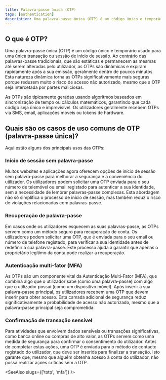 ```yaml
---
title: Palavra-passe única (OTP)
tags: [authentication]
description: Uma palavra-passe única (OTP) é um código único e temporário usado para uma única transação ou sessão de início de sessão.
---
```


## O que é OTP?

Uma palavra-passe única (OTP) é um código único e temporário usado para uma única transação ou sessão de início de sessão. Ao contrário das palavras-passe tradicionais, que são estáticas e permanecem as mesmas até serem alteradas pelo utilizador, as OTPs são dinâmicas e expiram rapidamente após a sua emissão, geralmente dentro de poucos minutos. Esta natureza dinâmica torna as OTPs significativamente mais seguras porque reduzem muito o risco de acesso não autorizado, mesmo que a OTP seja intercetada por partes maliciosas.

As OTPs são tipicamente geradas usando algoritmos baseados em sincronização de tempo ou cálculos matemáticos, garantindo que cada código seja único e imprevisível. Os utilizadores geralmente recebem OTPs via SMS, email, aplicações móveis ou tokens de hardware.

## Quais são os casos de uso comuns de OTP (palavra-passe única)?

Aqui estão alguns dos principais usos das OTPs:

### Início de sessão sem palavra-passe

Muitos websites e aplicações agora oferecem opções de início de sessão sem palavra-passe para melhorar a segurança e a conveniência do utilizador. Os utilizadores podem solicitar uma OTP enviada para o seu número de telemóvel ou email registado para autenticar a sua identidade, sem a necessidade de lembrar palavras-passe complexas. Esta abordagem não só simplifica o processo de início de sessão, mas também reduz o risco de violações relacionadas com palavras-passe.

### Recuperação de palavra-passe

Em casos onde os utilizadores esquecem as suas palavras-passe, as OTPs servem como um método seguro para recuperação de conta. Os utilizadores podem solicitar uma OTP, que é enviada para o seu email ou número de telefone registado, para verificar a sua identidade antes de redefinir a sua palavra-passe. Este processo ajuda a garantir que apenas o proprietário legítimo da conta pode realizar a recuperação.

### Autenticação multi-fator (MFA)

As OTPs são um componente vital da Autenticação Multi-Fator (MFA), que combina algo que o utilizador sabe (como uma palavra-passe) com algo que o utilizador possui (como um dispositivo móvel). Após inserir a sua palavra-passe principal, os utilizadores recebem uma OTP que devem inserir para obter acesso. Esta camada adicional de segurança reduz significativamente a probabilidade de acesso não autorizado, mesmo que a palavra-passe principal seja comprometida.

### Confirmação de transação sensível

Para atividades que envolvem dados sensíveis ou transações significativas, como banca online ou compras de alto valor, as OTPs servem como uma medida de segurança para confirmar o consentimento do utilizador. Antes de completar estas ações, uma OTP é enviada para o método de contacto registado do utilizador, que deve ser inserida para finalizar a transação. Isto garante que, mesmo que alguém obtenha acesso à conta do utilizador, não possa realizar ações críticas sem a OTP.

<SeeAlso slugs={['totp', 'mfa']} />